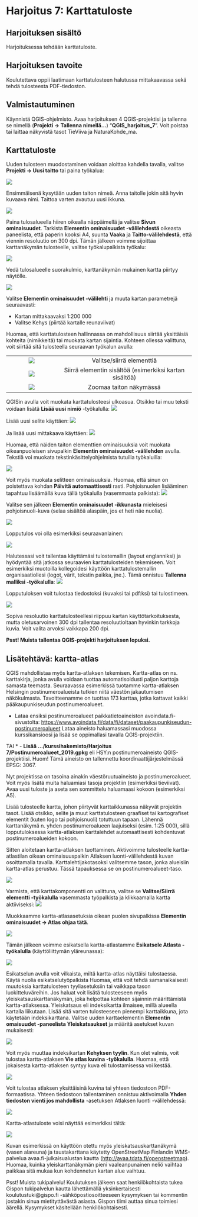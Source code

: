 # Harjoitus 7: Karttatuloste

## Harjoituksen sisältö

Harjoituksessa tehdään karttatuloste.

## Harjoituksen tavoite

Koulutettava oppii laatimaan karttatulosteen halutussa mittakaavassa sekä tehdä tulosteesta PDF-tiedoston.

## Valmistautuminen

Käynnistä QGIS-ohjelmisto. Avaa harjoituksen 4 QGIS-projektisi ja tallenna se nimellä (**Projekti → Tallenna nimellä...**) "**QGIS_harjoitus_7**". Voit poistaa tai laittaa näkyvistä tasot TieViiva ja NaturaKohde_ma.

## Karttatuloste

Uuden tulosteen muodostaminen voidaan aloittaa kahdella tavalla, valitse **Projekti → Uusi taitto** tai paina työkalua:

![](img/harjoitus_7/image22.png)

Ensimmäisenä kysytään uuden taiton nimeä. Anna taitolle jokin sitä hyvin kuvaava nimi. Taittoa varten avautuu uusi ikkuna.

![](img/harjoitus_7/image9.png)

Paina tulosalueella hiiren oikealla näppäimellä ja valitse **Sivun ominaisuudet**. Tarkista **Elementin ominaisuudet -välilehdestä** oikeasta paneelista, että paperin kooksi A4, suunta **Vaaka** ja **Taitto-välilehdestä**, että viennin resoluutio on 300 dpi. Tämän jälkeen voimme sijoittaa karttanäkymän tulosteelle, valitse työkalupalkista työkalu:

![](img/harjoitus_7/image1.png)

Vedä tulosalueelle suorakulmio, karttanäkymän mukainen kartta piirtyy näytölle.

![](img/harjoitus_7/image2.png)

Valitse **Elementin ominaisuudet -välilehti** ja muuta kartan parametrejä seuraavasti:

-   Kartan mittakaavaksi 1:200 000
-   Valitse Kehys (piirtää kartalle reunaviivat)

Huomaa, että karttatulosteen hallinnassa on mahdollisuus siirtää yksittäisiä kohteita (nimikkeitä) tai muokata kartan sijaintia. Kohteen ollessa valittuna, voit siirtää sitä tulosteella seuraavan työkalun avulla:

|                                  |                                                         |
|:------------------:|:--------------------------------------------------:|
| ![](img/harjoitus_7/image16.png) |                Valitse/siirrä elementtiä                |
| ![](img/harjoitus_7/image21.png) | Siirrä elementin sisältöä (esimerkiksi kartan sisältöä) |
| ![](img/harjoitus_7/image19.png) |                 Zoomaa taiton näkymässä                 |

QGISin avulla voit muokata karttatulosteesi ulkoasua. Otsikko tai muu teksti voidaan lisätä **Lisää uusi nimiö** -työkalulla: ![](img/harjoitus_7/image7.png)

Lisää uusi selite käyttäen: ![](img/harjoitus_7/image8.png)

Ja lisää uusi mittakaava käyttäen: ![](img/harjoitus_7/image20.png)

Huomaa, että näiden taiton elementtien ominaisuuksia voit muokata oikeanpuoleisen sivupalkin **Elementin ominaisuudet -välilehden** avulla. Tekstiä voi muokata tekstinkäsittelyohjelmista tutuilla työkaluilla:

![](img/harjoitus_7/image25.png)

Voit myös muokata selitteen ominaisuuksia. Huomaa, että sinun on poistettava kohdan **Päivitä automaattisesti** rasti. Pohjoisnuolen lisääminen tapahtuu lisäämällä kuva tällä työkalulla (vasemmasta palkista): ![](img/harjoitus_7/image14.png)

Valitse sen jälkeen **Elementin ominaisuudet -ikkunasta** mieleisesi pohjoisnuoli-kuva (selaa sisältöä alaspäin, jos et heti näe nuolia).

![](img/harjoitus_7/image13.png)

Lopputulos voi olla esimerkiksi seuraavanlainen:

![](img/harjoitus_7/image10.png)

Halutessasi voit tallentaa käyttämäsi tulostemallin (layout englanniksi) ja hyödyntää sitä jatkossa seuraavien karttatulosteiden tekemiseen. Voit esimerkiksi muotoilla kollegoidesi käyttöön karttatulostemallin organisaatiollesi (logot, värit, tekstin paikka, jne.). Tämä onnistuu **Tallenna malliksi -työkalulla**: ![](img/harjoitus_7/image26.png)

Lopputuloksen voit tulostaa tiedostoksi (kuvaksi tai pdf:ksi) tai tulostimeen.

![](img/harjoitus_7/image15.jpg)

Sopiva resoluutio karttatulosteellesi riippuu kartan käyttötarkoituksesta, mutta oletusarvoinen 300 dpi tallentaa resoluutioltaan hyvinkin tarkkoja kuvia. Voit valita arvoksi vaikkapa 200 dpi.

::: hint-box
**Psst! Muista tallentaa QGIS-projekti harjoituksen lopuksi.**
:::

## Lisätehtävä: kartta-atlas

QGIS mahdollistaa myös kartta-atlaksen tekemisen. Kartta-atlas on ns. karttakirja, jonka avulla voidaan tuottaa automatisoidusti paljon karttoja samasta teemasta. Seuraavassa esimerkissä tuotamme kartta-atlaksen Helsingin postinumeroalueista tutkien niitä väestön jakautumisen näkökulmasta. Tavoitteenamme on tuottaa 173 karttaa, jotka kattavat kaikki pääkaupunkiseudun postinumeroalueet.

-   Lataa ensiksi postinumeroalueet paikkatietoaineiston avoindata.fi-sivustolta: <https://www.avoindata.fi/data/fi/dataset/paakaupunkiseudun-postinumeroalueet> Lataa aineisto haluamassasi muodossa kurssikansioosi ja lisää se oppimallasi tavalla QGIS-projektiin.

TAI \* - **Lisää .../kurssihakemisto/Harjoitus 7/Postinumeroalueet_2019.gpkg** eli HSY:n postinumeroaineisto QGIS-projektiisi. Huom! Tämä aineisto on tallennettu koordinaattijärjestelmässä EPSG: 3067.

Nyt projektissa on tasoina ainakin väestöruutuaineisto ja postinumeroalueet. Voit myös lisätä muita haluamiasi tasoja projektiin (esimerkiksi tieviivat). Avaa uusi tuloste ja aseta sen sommittelu haluamaasi kokoon (esimerkiksi A5).

Lisää tulosteelle kartta, johon piirtyvät karttaikkunassa näkyvät projektin tasot. Lisää otsikko, selite ja muut karttatulosteen graafiset tai kartografiset elementit (kuten logo tai pohjoisnuoli) totuttuun tapaan. Lähennä karttanäkymä n. yhden postinumeroalueen laajuiseksi (esim. 1:25 000), sillä lopputuloksessa kartta-atlaksen karttalehdet automaattisesti kohdentuvat postinumeroalueiden kokoon.

Sitten aloitetaan kartta-atlaksen tuottaminen. Aktivoimme tulosteelle kartta-atlastilan oikean ominaisuuspalkin Atlaksen luonti-välilehdestä kuvan osoittamalla tavalla. Karttalehtijakotasoksi valitsemme tason, jonka alueisiin kartta-atlas perustuu. Tässä tapauksessa se on postinumeroalueet-taso.

![](img/harjoitus_7/image18.png)

Varmista, että karttakomponentti on valittuna, valitse se **Valitse/Siirrä elementti -työkalulla** vasemmasta työpalkista ja klikkaamalla kartta aktiiviseksi: ![](img/harjoitus_7/image16.png)

Muokkaamme kartta-atlasasetuksia oikean puolen sivupalkissa **Elementin ominaisuudet → Atlas ohjaa tätä**.

![](img/harjoitus_7/image6.png)

Tämän jälkeen voimme esikatsella kartta-atlastamme **Esikatsele Atlasta -työkalulla** (käyttöliittymän yläreunassa):

![](img/harjoitus_7/image4.jpg)

Esikatselun avulla voit vilkaista, miltä kartta-atlas näyttäisi tulostaessa. Käytä nuolia esikatselutyöpalkista Huomaa, että voit tehdä samanaikaisesti muutoksia karttatulosteen tyyliasetuksiin tai vaikkapa tason luokitteluväreihin. Jos haluat voit lisätä tulosteeseen myös yleiskatsauskarttanäkymän, joka helpottaa kohteen sijainnin määrittämistä kartta-atlaksessa. Yleiskatsaus eli indeksikartta ilmaisee, millä alueella kartalla liikutaan. Lisää sitä varten tulosteeseen pienempi karttaikkuna, jota käytetään indeksikarttana. Valitse uuden karttaelementin **Elementin omaisuudet -paneelista Yleiskatsaukset** ja määritä asetukset kuvan mukaisesti:

![](img/harjoitus_7/image12.png)

Voit myös muuttaa indeksikartan **Kehyksen tyylin**. Kun olet valmis, voit tulostaa kartta-atlaksen **Vie atlas kuvina -työkalulla**. Huomaa, että jokaisesta kartta-atlaksen syntyy kuva eli tulostamisessa voi kestää.

![](img/harjoitus_7/image11.png)

Voit tulostaa atlaksen yksittäisinä kuvina tai yhteen tiedostoon PDF-formaatissa. Yhteen tiedostoon tallentaminen onnistuu aktivoimalla **Yhden tiedoston vienti jos mahdollista** -asetuksen Atlaksen luonti -välilehdessä:

![](img/harjoitus_7/image23.png)

Kartta-atlastuloste voisi näyttää esimerkiksi tältä:

![](img/harjoitus_7/image24.jpg)

Kuvan esimerkissä on käyttöön otettu myös yleiskatsauskarttanäkymä (vasen alareuna) ja taustakarttana käytetty OpenStreetMap Finlandin WMS-palvelua avaa.fi-julkaisualustan kautta (<http://avaa.tdata.fi/openstreetmap>). Huomaa, kuinka yleiskarttanäkymän pieni vaaleanpunainen neliö vaihtaa paikkaa sitä mukaa kun kohdennetun kartan alue vaihtuu.


::: hint-box
Psst! Muista tukipalvelu! Koulutuksen jälkeen saat henkilökohtaista tukea Gispon tukipalvelun kautta lähettämällä yksinkertaisesti koulutustuki\@gispo.fi -sähköpostiosoitteeseen kysymyksen tai kommentin jostakin sinua mietityttävästä asiasta. Gispon tiimi auttaa sinua toimiesi äärellä. Kysymykset käsitellään henkilökohtaisesti.
:::
